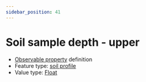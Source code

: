 ```yaml
---
sidebar_position: 41
---
```



# Soil sample depth - upper

- [Observable property](/viewers/dawe-vocabs?uri=https://linked.data.gov.au/def/nrm/2729becc-9e41-4303-9311-ec2a506e62e5) definition
- Feature type: [soil profile](http://linked.data.gov.au/def/tern-cv/80c39b95-0912-4267-bb66-2fa081683723)
- Value type: [Float](https://w3id.org/tern/ontologies/tern/Float)


<Example protocolModule="soil-pit-characterization" observableProperty="https://linked.data.gov.au/def/nrm/2729becc-9e41-4303-9311-ec2a506e62e5" />
